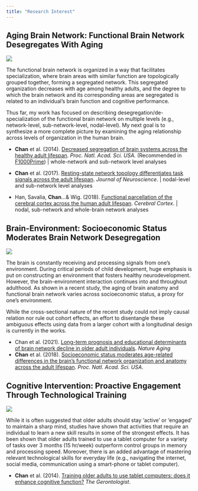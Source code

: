 ```yaml
---
title: "Research Interest"
---
```


## **Aging Brain Network: Functional Brain Network Desegregates With Aging**

![](images/research_segregation.png)

The functional brain network is organized in a way that facilitates specialization, where brain areas with similar function are topologically grouped together, forming a segregated network. This segregated organization decreases with age among healthy adults, and the degree to which the brain network and its corresponding areas are segregated is related to an individual's brain function and cognitive performance.

Thus far, my work has focused on describing desegregation/de-specialization of the functional brain network on multiple levels (e.g., network-level, sub-network-level, nodal-level). My next goal is to synthesize a more complete picture by examining the aging relationship across levels of organization in the human brain.

-   **Chan** et al. (2014). [Decreased segregation of brain systems across the healthy adult lifespan](https://www.pnas.org/content/111/46/E4997.short). *Proc. Natl. Acad. Sci. USA.* (Recommended in [F1000Prime](https://f1000.com/prime/725223424)) \| whole-network and sub-network level analyses

-   **Chan** et al. (2017). [Resting-state network topology differentiates task signals across the adult lifespan](http://www.jneurosci.org/content/early/2017/02/07/JNEUROSCI.2406-16.2017). *Journal of Neuroscience*. \| nodal-level and sub-network level analyses

-   Han, Savalia, **Chan**...& Wig. (2018). [Functional parcellation of the cerebral cortex across the human adult lifespan](https://academic.oup.com/cercor/article/28/12/4403/5126789). *Cerebral Cortex*. \| nodal, sub-network and whole-brain network analyses

## **Brain-Environment: Socioeconomic Status Moderates Brain Network Desegregation**

![](images/research_ses.png)

The brain is constantly receiving and processing signals from one's environment. During critical periods of child development, huge emphasis is put on constructing an environment that fosters healthy neurodevelopment. However, the brain-environment interaction continues into and throughout adulthood. As shown in a recent study, the aging of brain anatomy and functional brain network varies across socioeconomic status, a proxy for one's environment.

While the cross-sectional nature of the recent study could not imply causal relation nor rule out cohort effects, an effort to disentangle these ambiguous effects using data from a larger cohort with a longitudinal design is currently in the works.

-   Chan et al. (2021). [Long-term prognosis and educational determinants of brain network decline in older adult individuals](https://www.nature.com/articles/s43587-021-00125-4). *Nature Aging*
-   **Chan** et al. (2018). [Socioeconomic status moderates age-related differences in the brain's functional network organization and anatomy across the adult lifespan](http://www.pnas.org/content/115/22/E5144.short). *Proc. Natl. Acad. Sci. USA.*

## **Cognitive Intervention: Proactive Engagement Through Technological Training**

![](images/research_intervention.png)

While it is often suggested that older adults should stay 'active' or 'engaged' to maintain a sharp mind, studies have shown that activities that require an individual to learn a new skill results in some of the strongest effects. It has been shown that older adults trained to use a tablet computer for a variety of tasks over 3 months (15 hr/week) outperform control groups in memory and processing speed. Moreover, there is an added advantage of mastering relevant technological skills for everyday life (e.g., navigating the internet, social media, communication using a smart-phone or tablet computer).

-   **Chan** et al. (2014). [Training older adults to use tablet computers: does it enhance cognitive function?](https://academic.oup.com/gerontologist/article/56/3/475/2605578) *The Gerontologist*.
